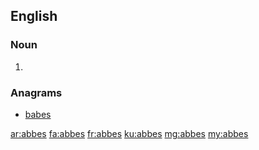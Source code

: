 ==English==

===Noun===
{{head|en|plural}}

# {{plural of|abbe|lang=en}}

===Anagrams===
* [[babes#English|babes]]

[[ar:abbes]]
[[fa:abbes]]
[[fr:abbes]]
[[ku:abbes]]
[[mg:abbes]]
[[my:abbes]]